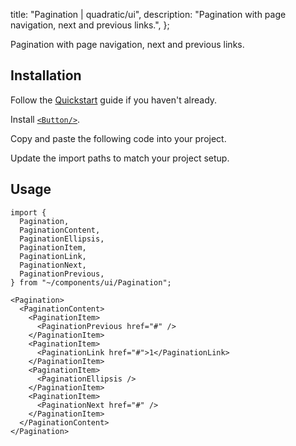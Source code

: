 
  title: "Pagination | quadratic/ui",
  description: "Pagination with page navigation, next and previous links.",
};

<Title>Pagination</Title>
<Description>Pagination with page navigation, next and previous links.</Description>
<ComponentPreview id="pagination" />

## Installation
<Steps>

<StepTitle>Follow the [Quickstart](/docs/getting-started/guides/quickstart) guide if you haven't already.</StepTitle>

<StepTitle>Install [`<Button/>`](/docs/components/primitives/button).</StepTitle>

<StepTitle>Copy and paste the following code into your project.</StepTitle>
<StepContent>
<FileSource id="pagination" />
</StepContent>

<StepTitle>Update the import paths to match your project setup.</StepTitle>

</Steps>

## Usage
```tsx
import {
  Pagination,
  PaginationContent,
  PaginationEllipsis,
  PaginationItem,
  PaginationLink,
  PaginationNext,
  PaginationPrevious,
} from "~/components/ui/Pagination";
```
```tsx
<Pagination>
  <PaginationContent>
    <PaginationItem>
      <PaginationPrevious href="#" />
    </PaginationItem>
    <PaginationItem>
      <PaginationLink href="#">1</PaginationLink>
    </PaginationItem>
    <PaginationItem>
      <PaginationEllipsis />
    </PaginationItem>
    <PaginationItem>
      <PaginationNext href="#" />
    </PaginationItem>
  </PaginationContent>
</Pagination>
```

<Footer previousLabel="Navigation Menu" previousHref="/docs/components/primitives/navigation-menu" nextLabel="Popover" nextHref="/docs/components/primitives/popover" />
